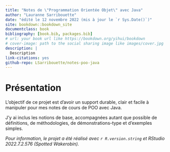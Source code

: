 ```yaml
--- 
title: "Notes de \"Programmation Orientée Objet\" avec Java"
author: "Lauranne Sarribouette"
date: "édité le 12 novembre 2022 (mis à jour le `r Sys.Date()`)"
site: bookdown::bookdown_site
documentclass: book
bibliography: [book.bib, packages.bib]
# url: your book url like https://bookdown.org/yihui/bookdown
# cover-image: path to the social sharing image like images/cover.jpg
description: |
  Description
link-citations: yes
github-repo: LSarribouette/notes-poo-java
---
```


# Présentation {-}

L'objectif de ce projet est d'avoir un support durable, clair et facile à manipuler pour mes notes de cours de POO avec Java.

J'y ai inclus les notions de base, accompagnées autant que possible de définitions, de méthodologies, de démonstrations-type et d'exemples simples.

*Pour information, le projet a été réalisé avec `r R.version.string` et RStudio 2022.7.2.576 (Spotted Wakerobin).*
